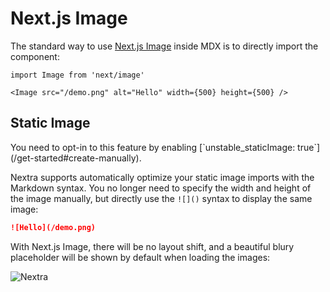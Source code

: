 # Next.js Image

The standard way to use [Next.js Image](https://nextjs.org/docs/basic-features/image-optimization) inside MDX is to directly import the component:

```mdx
import Image from 'next/image'

<Image src="/demo.png" alt="Hello" width={500} height={500} />
```

## Static Image


<Callout emoji="⚠️">
  You need to opt-in to this feature by enabling [`unstable_staticImage:
  true`](/get-started#create-manually).
</Callout>

Nextra supports automatically optimize your static image imports with the Markdown syntax. You no longer need to specify the width and height of the image manually,
but directly use the `![]()` syntax to display the same image:

```md filename="index.mdx"
![Hello](/demo.png)
```

With Next.js Image, there will be no layout shift, and a beautiful blury placeholder will be shown by default when loading the images:

![Nextra](/og.jpeg)
